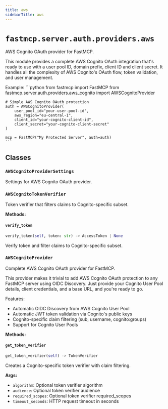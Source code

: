 ```yaml
---
title: aws
sidebarTitle: aws
---
```


# `fastmcp.server.auth.providers.aws`


AWS Cognito OAuth provider for FastMCP.

This module provides a complete AWS Cognito OAuth integration that's ready to use
with a user pool ID, domain prefix, client ID and client secret. It handles all
the complexity of AWS Cognito's OAuth flow, token validation, and user management.

Example:
    ```python
    from fastmcp import FastMCP
    from fastmcp.server.auth.providers.aws_cognito import AWSCognitoProvider

    # Simple AWS Cognito OAuth protection
    auth = AWSCognitoProvider(
        user_pool_id="your-user-pool-id",
        aws_region="eu-central-1",
        client_id="your-cognito-client-id",
        client_secret="your-cognito-client-secret"
    )

    mcp = FastMCP("My Protected Server", auth=auth)
    ```


## Classes

### `AWSCognitoProviderSettings` <sup><a href="https://github.com/jlowin/fastmcp/blob/main/src/fastmcp/server/auth/providers/aws.py#L42" target="_blank"><Icon icon="github" style="width: 14px; height: 14px;" /></a></sup>


Settings for AWS Cognito OAuth provider.


### `AWSCognitoTokenVerifier` <sup><a href="https://github.com/jlowin/fastmcp/blob/main/src/fastmcp/server/auth/providers/aws.py#L66" target="_blank"><Icon icon="github" style="width: 14px; height: 14px;" /></a></sup>


Token verifier that filters claims to Cognito-specific subset.


**Methods:**

#### `verify_token` <sup><a href="https://github.com/jlowin/fastmcp/blob/main/src/fastmcp/server/auth/providers/aws.py#L69" target="_blank"><Icon icon="github" style="width: 14px; height: 14px;" /></a></sup>

```python
verify_token(self, token: str) -> AccessToken | None
```

Verify token and filter claims to Cognito-specific subset.


### `AWSCognitoProvider` <sup><a href="https://github.com/jlowin/fastmcp/blob/main/src/fastmcp/server/auth/providers/aws.py#L93" target="_blank"><Icon icon="github" style="width: 14px; height: 14px;" /></a></sup>


Complete AWS Cognito OAuth provider for FastMCP.

This provider makes it trivial to add AWS Cognito OAuth protection to any
FastMCP server using OIDC Discovery. Just provide your Cognito User Pool details,
client credentials, and a base URL, and you're ready to go.

Features:
- Automatic OIDC Discovery from AWS Cognito User Pool
- Automatic JWT token validation via Cognito's public keys
- Cognito-specific claim filtering (sub, username, cognito:groups)
- Support for Cognito User Pools


**Methods:**

#### `get_token_verifier` <sup><a href="https://github.com/jlowin/fastmcp/blob/main/src/fastmcp/server/auth/providers/aws.py#L220" target="_blank"><Icon icon="github" style="width: 14px; height: 14px;" /></a></sup>

```python
get_token_verifier(self) -> TokenVerifier
```

Creates a Cognito-specific token verifier with claim filtering.

**Args:**
- `algorithm`: Optional token verifier algorithm
- `audience`: Optional token verifier audience
- `required_scopes`: Optional token verifier required_scopes
- `timeout_seconds`: HTTP request timeout in seconds

